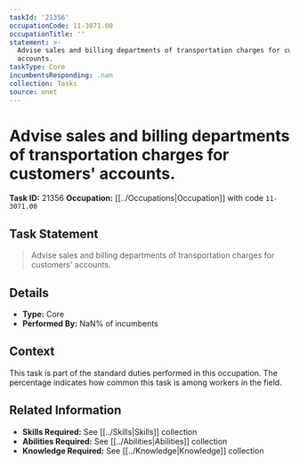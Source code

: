 ```yaml
---
taskId: '21356'
occupationCode: 11-3071.00
occupationTitle: ''
statement: >-
  Advise sales and billing departments of transportation charges for customers'
  accounts.
taskType: Core
incumbentsResponding: .nan
collection: Tasks
source: onet
---
```

# Advise sales and billing departments of transportation charges for customers' accounts.

**Task ID:** 21356
**Occupation:** [[../Occupations|Occupation]] with code `11-3071.00`

## Task Statement

> Advise sales and billing departments of transportation charges for customers' accounts.

## Details

- **Type:** Core
- **Performed By:** NaN% of incumbents

## Context

This task is part of the standard duties performed in this occupation. The percentage indicates how common this task is among workers in the field.

## Related Information

- **Skills Required:** See [[../Skills|Skills]] collection
- **Abilities Required:** See [[../Abilities|Abilities]] collection
- **Knowledge Required:** See [[../Knowledge|Knowledge]] collection
